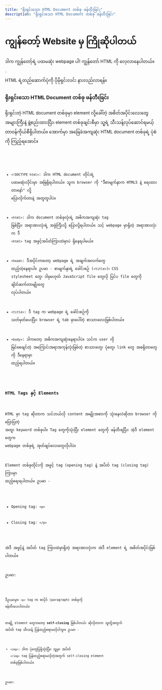 ```yaml
---
title: "ရိုးရှင်းသော HTML Document တစ်ခု ဖန်တီးခြင်း"
description: "ရိုးရှင်းသော HTML Document တစ်ခု ဖန်တီးခြင်း"
---
```



<html>
    <head>
        <title>ကျွန်တော့်ရဲ့ ပထမဆုံး Webpage</title>
    </head>
    <body>
        <h1>ကျွန်တော့် Website မှ ကြိုဆိုပါတယ်</h1>
        <p>ဒါက ကျွန်တော့်ရဲ့ ပထမဆုံး webpage ပါ! ကျွန်တော် HTML ကို လေ့လာနေပါတယ်။</p>
    </body>
</html>`



<Aside title="ရည်ရွယ်ချက်">
    HTML ရဲ့တည်ဆောက်ပုံကို ပိုမိုရှင်းလင်း နားလည်လာရန်။
</Aside>

### ရိုးရှင်းသော HTML Document တစ်ခု ဖန်တီးခြင်း

ရိုးရှင်းတဲ့ HTML document တစ်ခုမှာ element လို့ခေါ်တဲ့ အစိတ်အပိုင်းလေးတွေ အများကြီးနဲ့ ဖွဲ့စည်းထားပြီး၊ element တစ်ခုချင်းစီမှာ သူ့ရဲ့ သီးသန့်လုပ်ဆောင်ရမယ့် တာဝန်ကိုယ်စီရှိပါတယ်။ အောက်မှာ အခြေခံအကျဆုံး HTML document တစ်ခုရဲ့ ပုံစံကို ကြည့်ရအောင်။

<Code title="HTML" lang='html' code={basicHtml}/>

- `<!DOCTYPE html>`: ဒါက HTML document တိုင်းရဲ့ ပထမဆုံးလိုင်းမှာ အမြဲရှိရပါတယ်။ သူက browser ကို "ဒီစာမျက်နှာက HTML5 နဲ့ ရေးထားတာနော်" လို့ ပြောလိုက်တာနဲ့ အတူတူပါပဲ။

- `<html>`: ဒါက document တစ်ခုလုံးရဲ့ အဓိကအကျဆုံး tag ဖြစ်ပြီး၊ အရာအားလုံးရဲ့ အခွံကြီးလို့ ပြောလို့ရပါတယ်။ သင့် webpage မှာရှိတဲ့ အရာအားလုံးက ဒီ `<html>` tag အဖွင့်အပိတ်ကြားထဲမှာပဲ ရှိနေရပါမယ်။

- `<head>`: ဒီအပိုင်းကတော့ webpage ရဲ့ အချက်အလက်တွေ ထည့်တဲ့နေရာပါ။ ဥပမာ - စာမျက်နှာရဲ့ ခေါင်းစဉ် (`<title>`)၊ CSS stylesheet တွေ၊ ဒါမှမဟုတ် JavaScript file တွေလို ပြင်ပ file တွေကို ချိတ်ဆက်တာမျိုးတွေ လုပ်ပါတယ်။

- `<title>`: ဒီ tag က webpage ရဲ့ ခေါင်းစဉ်ကို သတ်မှတ်ပေးပြီး၊ browser ရဲ့ tab မှာပေါ်တဲ့ စာသားလေးဖြစ်ပါတယ်။

- `<body>`: ဒါကတော့ အဓိကအကျဆုံးနေရာပါပဲ။ သင်က user ကို မြင်စေချင်တဲ့ အကြောင်းအရာအကုန်လုံးဖြစ်တဲ့ စာသားတွေ၊ ပုံတွေ၊ link တွေ အစရှိတာတွေကို ဒီနေရာမှာ ထည့်ရပါတယ်။

### HTML Tags နှင့် Elements
HTML မှာ tag ဆိုတာက သင်ဘယ်လို content အမျိုးအစားကို သုံးနေလဲဆိုတာ browser ကို ပြောပြတဲ့ အထူး keyword တစ်ခုပါ။ Tag တွေကိုသုံးပြီး element တွေကို ဖန်တီးရပြီး၊ အဲ့ဒီ element တွေက webpage တစ်ခုရဲ့ အုတ်ချပ်လေးတွေလိုပါပဲ။

Element တစ်ခုတိုင်းကို အဖွင့် tag (opening tag) နဲ့ အပိတ် tag (closing tag) ကြားမှာ ထည့်ရေးရပါတယ်။ ဥပမာ -

- Opening tag: `<p>`

- Closing tag: `</p>`



အဲဒီ အဖွင့်နဲ့ အပိတ် tag ကြားထဲမှာရှိတဲ့ အရာအားလုံးက အဲဒီ element ရဲ့ အစိတ်အပိုင်းဖြစ်ပါတယ်။

ဥပမာ:

<Code title="HTML" lang='html' code={pTag} />

ဒီဥပမာမှာ၊ `<p>` tag က စာပိုဒ် (paragraph) တစ်ခုကို ဖန်တီးပေးပါတယ်။

တချို့ element တွေကတော့ **self-closing** ဖြစ်ပါတယ်၊ ဆိုလိုတာက သူတို့အတွက် အပိတ် tag သီးသန့် ပြန်ထည့်စရာမလိုပါဘူး။ ဥပမာ -

- `<img>`: ဒါက ပုံတွေပြဖို့သုံးပြီး၊ သူ့မှာ အပိတ် `</img>` tag ပြန်ထည့်စရာမလိုတဲ့အတွက် self-closing element တစ်ခုဖြစ်ပါတယ်။

ဥပမာ:

<Code title='HTML' lang='html' code={imgTag} />

